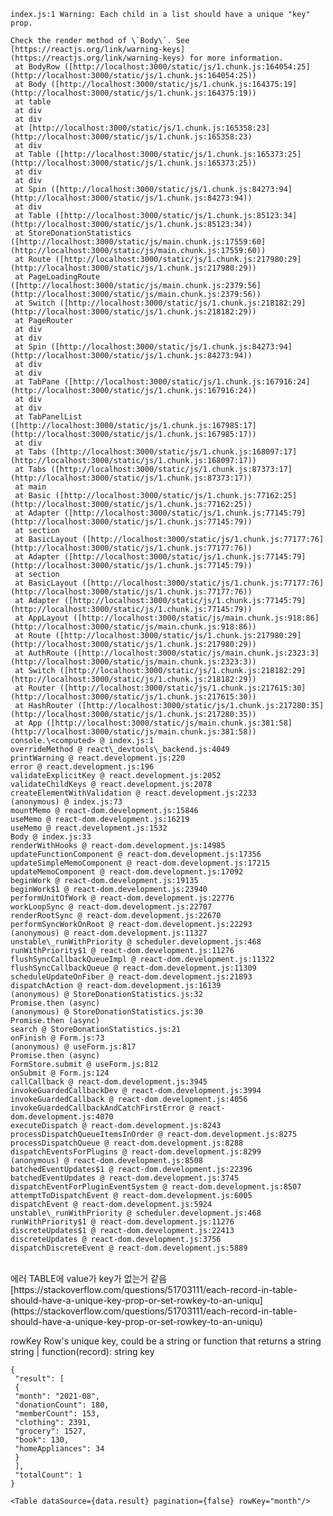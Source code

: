 
```
index.js:1 Warning: Each child in a list should have a unique "key" prop.

Check the render method of \`Body\`. See [https://reactjs.org/link/warning-keys](https://reactjs.org/link/warning-keys) for more information.
 at BodyRow ([http://localhost:3000/static/js/1.chunk.js:164054:25](http://localhost:3000/static/js/1.chunk.js:164054:25))
 at Body ([http://localhost:3000/static/js/1.chunk.js:164375:19](http://localhost:3000/static/js/1.chunk.js:164375:19))
 at table
 at div
 at div
 at [http://localhost:3000/static/js/1.chunk.js:165358:23](http://localhost:3000/static/js/1.chunk.js:165358:23)
 at div
 at Table ([http://localhost:3000/static/js/1.chunk.js:165373:25](http://localhost:3000/static/js/1.chunk.js:165373:25))
 at div
 at div
 at Spin ([http://localhost:3000/static/js/1.chunk.js:84273:94](http://localhost:3000/static/js/1.chunk.js:84273:94))
 at div
 at Table ([http://localhost:3000/static/js/1.chunk.js:85123:34](http://localhost:3000/static/js/1.chunk.js:85123:34))
 at StoreDonationStatistics ([http://localhost:3000/static/js/main.chunk.js:17559:60](http://localhost:3000/static/js/main.chunk.js:17559:60))
 at Route ([http://localhost:3000/static/js/1.chunk.js:217980:29](http://localhost:3000/static/js/1.chunk.js:217980:29))
 at PageLoadingRoute ([http://localhost:3000/static/js/main.chunk.js:2379:56](http://localhost:3000/static/js/main.chunk.js:2379:56))
 at Switch ([http://localhost:3000/static/js/1.chunk.js:218182:29](http://localhost:3000/static/js/1.chunk.js:218182:29))
 at PageRouter
 at div
 at div
 at Spin ([http://localhost:3000/static/js/1.chunk.js:84273:94](http://localhost:3000/static/js/1.chunk.js:84273:94))
 at div
 at div
 at TabPane ([http://localhost:3000/static/js/1.chunk.js:167916:24](http://localhost:3000/static/js/1.chunk.js:167916:24))
 at div
 at div
 at TabPanelList ([http://localhost:3000/static/js/1.chunk.js:167985:17](http://localhost:3000/static/js/1.chunk.js:167985:17))
 at div
 at Tabs ([http://localhost:3000/static/js/1.chunk.js:168097:17](http://localhost:3000/static/js/1.chunk.js:168097:17))
 at Tabs ([http://localhost:3000/static/js/1.chunk.js:87373:17](http://localhost:3000/static/js/1.chunk.js:87373:17))
 at main
 at Basic ([http://localhost:3000/static/js/1.chunk.js:77162:25](http://localhost:3000/static/js/1.chunk.js:77162:25))
 at Adapter ([http://localhost:3000/static/js/1.chunk.js:77145:79](http://localhost:3000/static/js/1.chunk.js:77145:79))
 at section
 at BasicLayout ([http://localhost:3000/static/js/1.chunk.js:77177:76](http://localhost:3000/static/js/1.chunk.js:77177:76))
 at Adapter ([http://localhost:3000/static/js/1.chunk.js:77145:79](http://localhost:3000/static/js/1.chunk.js:77145:79))
 at section
 at BasicLayout ([http://localhost:3000/static/js/1.chunk.js:77177:76](http://localhost:3000/static/js/1.chunk.js:77177:76))
 at Adapter ([http://localhost:3000/static/js/1.chunk.js:77145:79](http://localhost:3000/static/js/1.chunk.js:77145:79))
 at AppLayout ([http://localhost:3000/static/js/main.chunk.js:918:86](http://localhost:3000/static/js/main.chunk.js:918:86))
 at Route ([http://localhost:3000/static/js/1.chunk.js:217980:29](http://localhost:3000/static/js/1.chunk.js:217980:29))
 at AuthRoute ([http://localhost:3000/static/js/main.chunk.js:2323:3](http://localhost:3000/static/js/main.chunk.js:2323:3))
 at Switch ([http://localhost:3000/static/js/1.chunk.js:218182:29](http://localhost:3000/static/js/1.chunk.js:218182:29))
 at Router ([http://localhost:3000/static/js/1.chunk.js:217615:30](http://localhost:3000/static/js/1.chunk.js:217615:30))
 at HashRouter ([http://localhost:3000/static/js/1.chunk.js:217280:35](http://localhost:3000/static/js/1.chunk.js:217280:35))
 at App ([http://localhost:3000/static/js/main.chunk.js:381:58](http://localhost:3000/static/js/main.chunk.js:381:58))
console.\<computed> @ index.js:1
overrideMethod @ react\_devtools\_backend.js:4049
printWarning @ react.development.js:220
error @ react.development.js:196
validateExplicitKey @ react.development.js:2052
validateChildKeys @ react.development.js:2078
createElementWithValidation @ react.development.js:2233
(anonymous) @ index.js:73
mountMemo @ react-dom.development.js:15846
useMemo @ react-dom.development.js:16219
useMemo @ react.development.js:1532
Body @ index.js:33
renderWithHooks @ react-dom.development.js:14985
updateFunctionComponent @ react-dom.development.js:17356
updateSimpleMemoComponent @ react-dom.development.js:17215
updateMemoComponent @ react-dom.development.js:17092
beginWork @ react-dom.development.js:19135
beginWork$1 @ react-dom.development.js:23940
performUnitOfWork @ react-dom.development.js:22776
workLoopSync @ react-dom.development.js:22707
renderRootSync @ react-dom.development.js:22670
performSyncWorkOnRoot @ react-dom.development.js:22293
(anonymous) @ react-dom.development.js:11327
unstable\_runWithPriority @ scheduler.development.js:468
runWithPriority$1 @ react-dom.development.js:11276
flushSyncCallbackQueueImpl @ react-dom.development.js:11322
flushSyncCallbackQueue @ react-dom.development.js:11309
scheduleUpdateOnFiber @ react-dom.development.js:21893
dispatchAction @ react-dom.development.js:16139
(anonymous) @ StoreDonationStatistics.js:32
Promise.then (async)
(anonymous) @ StoreDonationStatistics.js:30
Promise.then (async)
search @ StoreDonationStatistics.js:21
onFinish @ Form.js:73
(anonymous) @ useForm.js:817
Promise.then (async)
FormStore.submit @ useForm.js:812
onSubmit @ Form.js:124
callCallback @ react-dom.development.js:3945
invokeGuardedCallbackDev @ react-dom.development.js:3994
invokeGuardedCallback @ react-dom.development.js:4056
invokeGuardedCallbackAndCatchFirstError @ react-dom.development.js:4070
executeDispatch @ react-dom.development.js:8243
processDispatchQueueItemsInOrder @ react-dom.development.js:8275
processDispatchQueue @ react-dom.development.js:8288
dispatchEventsForPlugins @ react-dom.development.js:8299
(anonymous) @ react-dom.development.js:8508
batchedEventUpdates$1 @ react-dom.development.js:22396
batchedEventUpdates @ react-dom.development.js:3745
dispatchEventForPluginEventSystem @ react-dom.development.js:8507
attemptToDispatchEvent @ react-dom.development.js:6005
dispatchEvent @ react-dom.development.js:5924
unstable\_runWithPriority @ scheduler.development.js:468
runWithPriority$1 @ react-dom.development.js:11276
discreteUpdates$1 @ react-dom.development.js:22413
discreteUpdates @ react-dom.development.js:3756
dispatchDiscreteEvent @ react-dom.development.js:5889
```
<br>
에러
TABLE에 value가 key가 없는거 같음
[https://stackoverflow.com/questions/51703111/each-record-in-table-should-have-a-unique-key-prop-or-set-rowkey-to-an-uniqu](https://stackoverflow.com/questions/51703111/each-record-in-table-should-have-a-unique-key-prop-or-set-rowkey-to-an-uniqu)

rowKey Row's unique key\, could be a string or function that returns a string string \| function\(record\): string key
```
{
 "result": [
 {
 "month": "2021-08",
 "donationCount": 180,
 "memberCount": 153,
 "clothing": 2391,
 "grocery": 1527,
 "book": 130,
 "homeAppliances": 34
 }
 ],
 "totalCount": 1
}
```
```
<Table dataSource={data.result} pagination={false} rowKey="month"/> 
```